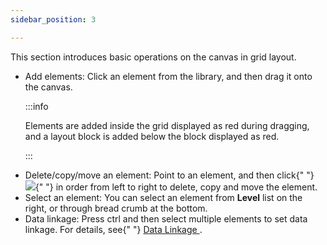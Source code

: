 ```yaml
---
sidebar_position: 3

---
```

This section introduces basic operations on the canvas in grid layout.
<article
  className="nested3"
  aria-labelledby="unique_26022667__title_c3r_1hv_35b"
  id="unique_26022667"
>

<div>
    <section className="section" id="unique_26022667__context_z1x_hkr_j5b">
      <ul id="unique_26022667__ul_ryv_h42_k5b">
        <li>
          Add elements: Click an element from the library, and then drag it onto
          the canvas.

:::info

Elements are added inside the grid displayed as red during dragging, and a layout block is added below the block displayed as red.

:::

</li>
        <li>
          Delete/copy/move an element: Point to an element, and then click{" "}
          <img id="unique_26022667__image_hlm_542_k5b" src="https://wordpressfreezonex.oss-cn-hangzhou.aliyuncs.com/appDesign/41.png" />{" "}
          in order from left to right to delete, copy and move the element.
        </li>
        <li>
          Select an element: You can select an element from <strong>Level</strong> list on the right, or through bread crumb at the bottom.
        </li>
        <li>
          Data linkage: Press ctrl and then select multiple elements to set data
          linkage. For details, see{" "}
          <a
            href="Data Linkage"
          >
            Data Linkage
          </a>
          .
        </li>
      </ul>
    </section>
  </div>
</article>
